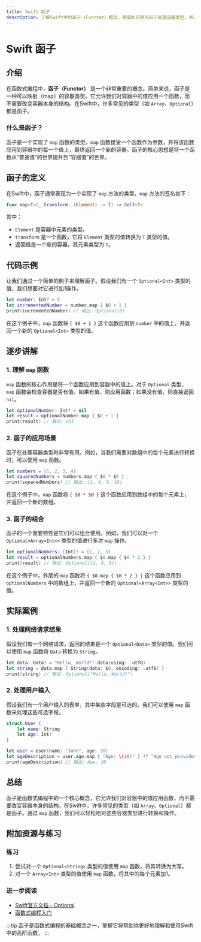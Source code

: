 ```yaml
---
title: Swift 函子
description: 了解Swift中的函子（Functor）概念，掌握如何使用函子处理容器类型，并通过实际案例展示其应用场景。
---
```


# Swift 函子

## 介绍

在函数式编程中，**函子（Functor）** 是一个非常重要的概念。简单来说，函子是一种可以映射（map）的容器类型。它允许我们对容器中的值应用一个函数，而不需要改变容器本身的结构。在Swift中，许多常见的类型（如 `Array`、`Optional`）都是函子。

### 什么是函子？

函子是一个实现了 `map` 函数的类型。`map` 函数接受一个函数作为参数，并将该函数应用到容器中的每一个值上，最终返回一个新的容器。函子的核心思想是将一个函数从“普通值”的世界提升到“容器值”的世界。

## 函子的定义

在Swift中，函子通常表现为一个实现了 `map` 方法的类型。`map` 方法的签名如下：

```swift
func map<T>(_ transform: (Element) -> T) -> Self<T>
```

其中：
- `Element` 是容器中元素的类型。
- `transform` 是一个函数，它将 `Element` 类型的值转换为 `T` 类型的值。
- 返回值是一个新的容器，其元素类型为 `T`。

## 代码示例

让我们通过一个简单的例子来理解函子。假设我们有一个 `Optional<Int>` 类型的值，我们想要对它进行加1操作。

```swift
let number: Int? = 5
let incrementedNumber = number.map { $0 + 1 }
print(incrementedNumber) // 输出: Optional(6)
```

在这个例子中，`map` 函数将 `{ $0 + 1 }` 这个函数应用到 `number` 中的值上，并返回一个新的 `Optional<Int>` 类型的值。

## 逐步讲解

### 1. 理解 `map` 函数

`map` 函数的核心作用是将一个函数应用到容器中的值上。对于 `Optional` 类型，`map` 函数会检查容器是否有值。如果有值，则应用函数；如果没有值，则直接返回 `nil`。

```swift
let optionalNumber: Int? = nil
let result = optionalNumber.map { $0 + 1 }
print(result) // 输出: nil
```

### 2. 函子的应用场景

函子在处理容器类型时非常有用。例如，当我们需要对数组中的每个元素进行转换时，可以使用 `map` 函数。

```swift
let numbers = [1, 2, 3, 4]
let squaredNumbers = numbers.map { $0 * $0 }
print(squaredNumbers) // 输出: [1, 4, 9, 16]
```

在这个例子中，`map` 函数将 `{ $0 * $0 }` 这个函数应用到数组中的每个元素上，并返回一个新的数组。

### 3. 函子的组合

函子的一个重要特性是它们可以组合使用。例如，我们可以对一个 `Optional<Array<Int>>` 类型的值进行多次 `map` 操作。

```swift
let optionalNumbers: [Int]? = [1, 2, 3]
let result = optionalNumbers.map { $0.map { $0 * 2 } }
print(result) // 输出: Optional([2, 4, 6])
```

在这个例子中，外层的 `map` 函数将 `{ $0.map { $0 * 2 } }` 这个函数应用到 `optionalNumbers` 中的数组上，并返回一个新的 `Optional<Array<Int>>` 类型的值。

## 实际案例

### 1. 处理网络请求结果

假设我们有一个网络请求，返回的结果是一个 `Optional<Data>` 类型的值。我们可以使用 `map` 函数将 `Data` 转换为 `String`。

```swift
let data: Data? = "Hello, World!".data(using: .utf8)
let string = data.map { String(data: $0, encoding: .utf8) }
print(string) // 输出: Optional("Hello, World!")
```

### 2. 处理用户输入

假设我们有一个用户输入的表单，其中某些字段是可选的。我们可以使用 `map` 函数来处理这些可选字段。

```swift
struct User {
    let name: String
    let age: Int?
}

let user = User(name: "John", age: 30)
let ageDescription = user.age.map { "Age: \($0)" } ?? "Age not provided"
print(ageDescription) // 输出: Age: 30
```

## 总结

函子是函数式编程中的一个核心概念，它允许我们对容器中的值应用函数，而不需要改变容器本身的结构。在Swift中，许多常见的类型（如 `Array`、`Optional`）都是函子。通过 `map` 函数，我们可以轻松地对这些容器类型进行转换和操作。

## 附加资源与练习

### 练习
1. 尝试对一个 `Optional<String>` 类型的值使用 `map` 函数，将其转换为大写。
2. 对一个 `Array<Int>` 类型的值使用 `map` 函数，将其中的每个元素加1。

### 进一步阅读
- [Swift官方文档 - Optional](https://developer.apple.com/documentation/swift/optional)
- [函数式编程入门](https://en.wikipedia.org/wiki/Functional_programming)

:::tip
函子是函数式编程的基础概念之一，掌握它将帮助你更好地理解和使用Swift中的高阶函数。
:::